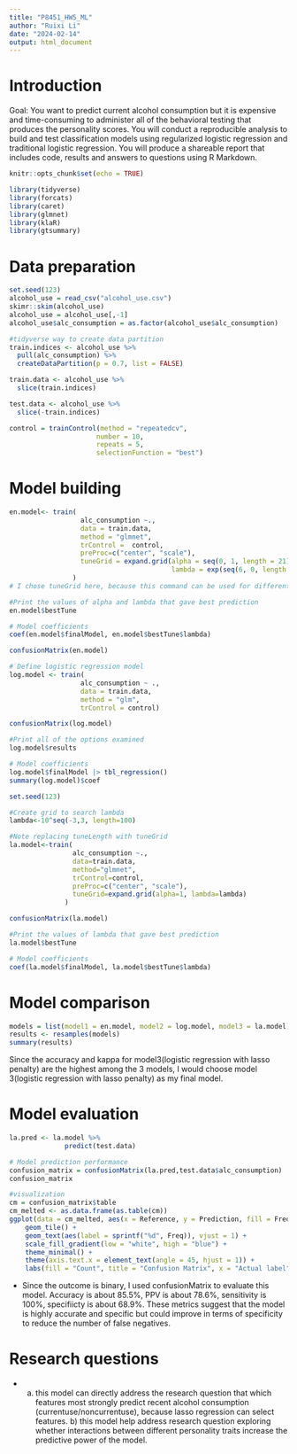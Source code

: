 ```yaml
---
title: "P8451_HW5_ML"
author: "Ruixi Li"
date: "2024-02-14"
output: html_document
---
```

# Introduction

Goal: You want to predict current alcohol consumption but it is expensive and time-consuming to administer all of the behavioral testing that produces the personality scores. You will conduct a reproducible analysis to build and test classification models using regularized logistic regression and traditional logistic regression. You will produce a shareable report that includes code, results and answers to questions using R Markdown.

```r
knitr::opts_chunk$set(echo = TRUE)
```


```r
library(tidyverse) 
library(forcats)
library(caret)
library(glmnet)
library(klaR)
library(gtsummary)
```

# Data preparation 

```r
set.seed(123)
alcohol_use = read_csv("alcohol_use.csv") 
skimr::skim(alcohol_use)
alcohol_use = alcohol_use[,-1]
alcohol_use$alc_consumption = as.factor(alcohol_use$alc_consumption)

#tidyverse way to create data partition
train.indices <- alcohol_use %>%
  pull(alc_consumption) %>%
  createDataPartition(p = 0.7, list = FALSE)

train.data <- alcohol_use %>%
  slice(train.indices)

test.data <- alcohol_use %>%
  slice(-train.indices)

control = trainControl(method = "repeatedcv", 
                      number = 10,
                      repeats = 5,
                      selectionFunction = "best")
```

# Model building

```r
en.model<- train(
                  alc_consumption ~., 
                  data = train.data, 
                  method = "glmnet",
                  trControl =  control, 
                  preProc=c("center", "scale"),
                  tuneGrid = expand.grid(alpha = seq(0, 1, length = 21), 
                                         lambda = exp(seq(6, 0, length = 100)))
                )
# I chose tuneGrid here, because this command can be used for different scenarios,but using TuneLength, I have to look at all results and see which k is the best. 

#Print the values of alpha and lambda that gave best prediction
en.model$bestTune

# Model coefficients
coef(en.model$finalModel, en.model$bestTune$lambda)

confusionMatrix(en.model)


```


```r

# Define logistic regression model
log.model <- train(
                  alc_consumption ~ .,
                  data = train.data,
                  method = "glm",
                  trControl = control)

confusionMatrix(log.model)

#Print all of the options examined
log.model$results

# Model coefficients
log.model$finalModel |> tbl_regression()
summary(log.model)$coef


```


```r
set.seed(123)

#Create grid to search lambda
lambda<-10^seq(-3,3, length=100)

#Note replacing tuneLength with tuneGrid
la.model<-train(
                alc_consumption ~., 
                data=train.data, 
                method="glmnet", 
                trControl=control, 
                preProc=c("center", "scale"), 
                tuneGrid=expand.grid(alpha=1, lambda=lambda)
              )

confusionMatrix(la.model)

#Print the values of lambda that gave best prediction
la.model$bestTune

# Model coefficients
coef(la.model$finalModel, la.model$bestTune$lambda) 


```

# Model comparison

```r
models = list(model1 = en.model, model2 = log.model, model3 = la.model)
results <- resamples(models)
summary(results)
```
Since the accuracy and kappa for model3(logistic regression with lasso penalty) are the highest among the 3 models, I would choose model 3(logistic regression with lasso penalty) as my final model.

# Model evaluation

```r
la.pred <- la.model %>% 
              predict(test.data)

# Model prediction performance
confusion_matrix = confusionMatrix(la.pred,test.data$alc_consumption)
confusion_matrix

#visualization
cm = confusion_matrix$table
cm_melted <- as.data.frame(as.table(cm))
ggplot(data = cm_melted, aes(x = Reference, y = Prediction, fill = Freq)) +
    geom_tile() +
    geom_text(aes(label = sprintf("%d", Freq)), vjust = 1) +
    scale_fill_gradient(low = "white", high = "blue") +
    theme_minimal() +
    theme(axis.text.x = element_text(angle = 45, hjust = 1)) +
    labs(fill = "Count", title = "Confusion Matrix", x = "Actual label", y = "Predicted label")

```

* Since the outcome is binary, I used confusionMatrix to evaluate this model. Accuracy is about 85.5%, PPV is about 78.6%, sensitivity is 100%, specifiicty is about 68.9%. These metrics suggest that the model is highly accurate and specific but could improve in terms of specificity to reduce the number of false negatives. 

# Research questions

* a) this model can directly address the research question that which features most strongly predict recent alcohol consumption (currentuse/noncurrentuse), because lasso regression can select features.  b) this model help address research question exploring whether interactions between different personality traits increase the predictive power of the model.